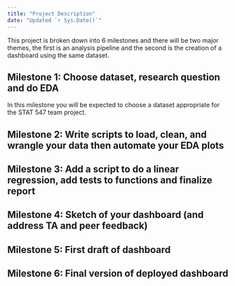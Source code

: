```yaml
---
title: "Project Description"
date: "Updated `r Sys.Date()`"
---
```


This project is broken down into 6 milestones and there will be two major themes, the first is an analysis pipeline and the second is the creation of a dashboard using the same dataset.

## Milestone 1: Choose dataset, research question and do EDA

In this milestone you will be expected to choose a dataset appropriate for the STAT 547 team project.

## Milestone 2: Write scripts to load, clean, and wrangle your data then automate your EDA plots

## Milestone 3: Add a script to do a linear regression, add tests to functions and finalize report

## Milestone 4: Sketch of your dashboard (and address TA and peer feedback)

## Milestone 5: First draft of dashboard

## Milestone 6: Final version of deployed dashboard
